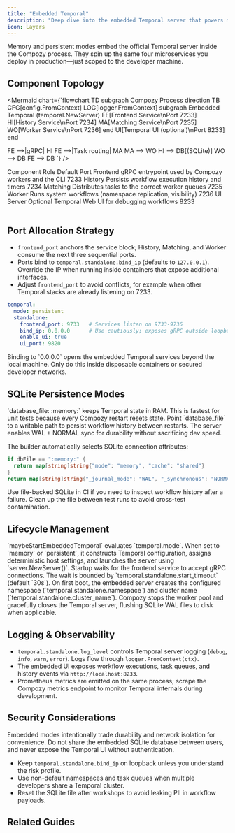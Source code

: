 ```yaml
---
title: "Embedded Temporal"
description: "Deep dive into the embedded Temporal server that powers memory and persistent modes."
icon: Layers
---
```


<Callout type="info">
Memory and persistent modes embed the official Temporal server inside the Compozy process. They spin up the same four microservices you deploy in production—just scoped to the developer machine.
</Callout>

## Component Topology

<Mermaid chart={`flowchart TD
  subgraph Compozy Process
    direction TB
    CFG[config.FromContext]
    LOG[logger.FromContext]
    subgraph Embedded Temporal (temporal.NewServer)
      FE[Frontend Service\nPort 7233]
      HI[History Service\nPort 7234]
      MA[Matching Service\nPort 7235]
      WO[Worker Service\nPort 7236]
    end
    UI[Temporal UI (optional)\nPort 8233]
  end

  FE -->|gRPC| HI
  FE -->|Task routing| MA
  MA --> WO
  HI --> DB[(SQLite)]
  WO --> DB
  FE --> DB
`} />

<Table>
  <TableHeader>
    <TableRow>
      <TableHead>Component</TableHead>
      <TableHead>Role</TableHead>
      <TableHead>Default Port</TableHead>
    </TableRow>
  </TableHeader>
  <TableBody>
    <TableRow>
      <TableCell>Frontend</TableCell>
      <TableCell>gRPC entrypoint used by Compozy workers and the CLI</TableCell>
      <TableCell>7233</TableCell>
    </TableRow>
    <TableRow>
      <TableCell>History</TableCell>
      <TableCell>Persists workflow execution history and timers</TableCell>
      <TableCell>7234</TableCell>
    </TableRow>
    <TableRow>
      <TableCell>Matching</TableCell>
      <TableCell>Distributes tasks to the correct worker queues</TableCell>
      <TableCell>7235</TableCell>
    </TableRow>
    <TableRow>
      <TableCell>Worker</TableCell>
      <TableCell>Runs system workflows (namespace replication, visibility)</TableCell>
      <TableCell>7236</TableCell>
    </TableRow>
    <TableRow>
      <TableCell>UI Server</TableCell>
      <TableCell>Optional Temporal Web UI for debugging workflows</TableCell>
      <TableCell>8233</TableCell>
    </TableRow>
  </TableBody>
</Table>

## Port Allocation Strategy

- `frontend_port` anchors the service block; History, Matching, and Worker consume the next three sequential ports.
- Ports bind to `temporal.standalone.bind_ip` (defaults to `127.0.0.1`). Override the IP when running inside containers that expose additional interfaces.
- Adjust `frontend_port` to avoid conflicts, for example when other Temporal stacks are already listening on 7233.

```yaml title="Custom port block"
temporal:
  mode: persistent
  standalone:
    frontend_port: 9733   # Services listen on 9733-9736
    bind_ip: 0.0.0.0      # Use cautiously; exposes gRPC outside loopback
    enable_ui: true
    ui_port: 9820
```

<Callout type="warning">
Binding to `0.0.0.0` opens the embedded Temporal services beyond the local machine. Only do this inside disposable containers or secured developer networks.
</Callout>

## SQLite Persistence Modes

<List>
  <ListItem title="Ephemeral" icon="Timer">
    `database_file: :memory:` keeps Temporal state in RAM. This is fastest for unit tests because every Compozy restart resets state.
  </ListItem>
  <ListItem title="File-backed" icon="HardDrive">
    Point `database_file` to a writable path to persist workflow history between restarts. The server enables WAL + NORMAL sync for durability without sacrificing dev speed.
  </ListItem>
</List>

The builder automatically selects SQLite connection attributes:

```go title="engine/worker/embedded/sqlite.go"
if dbFile == ":memory:" {
  return map[string]string{"mode": "memory", "cache": "shared"}
}
return map[string]string{"_journal_mode": "WAL", "_synchronous": "NORMAL"}
```

<Callout type="info">
Use file-backed SQLite in CI if you need to inspect workflow history after a failure. Clean up the file between test runs to avoid cross-test contamination.
</Callout>

## Lifecycle Management

<Steps size="sm">
  <Step title="Startup">
    `maybeStartEmbeddedTemporal` evaluates `temporal.mode`. When set to `memory` or `persistent`, it constructs Temporal configuration, assigns deterministic host settings, and launches the server using `server.NewServer()`.
  </Step>
  <Step title="Health checks">
    Startup waits for the frontend service to accept gRPC connections. The wait is bounded by `temporal.standalone.start_timeout` (default `30s`).
  </Step>
  <Step title="Registration">
    On first boot, the embedded server creates the configured namespace (`temporal.standalone.namespace`) and cluster name (`temporal.standalone.cluster_name`).
  </Step>
  <Step title="Shutdown">
    Compozy stops the worker pool and gracefully closes the Temporal server, flushing SQLite WAL files to disk when applicable.
  </Step>
</Steps>

## Logging & Observability

- `temporal.standalone.log_level` controls Temporal server logging (`debug`, `info`, `warn`, `error`). Logs flow through `logger.FromContext(ctx)`.
- The embedded UI exposes workflow executions, task queues, and history events via `http://localhost:8233`.
- Prometheus metrics are emitted on the same process; scrape the Compozy metrics endpoint to monitor Temporal internals during development.

## Security Considerations

<Callout type="warning">
Embedded modes intentionally trade durability and network isolation for convenience. Do not share the embedded SQLite database between users, and never expose the Temporal UI without authentication.
</Callout>

- Keep `temporal.standalone.bind_ip` on loopback unless you understand the risk profile.
- Use non-default namespaces and task queues when multiple developers share a Temporal cluster.
- Reset the SQLite file after workshops to avoid leaking PII in workflow payloads.

## Related Guides

<ReferenceCardList cols={2}>
  <ReferenceCard
    title="Temporal Modes"
    description="When to choose remote vs standby deployments"
    href="/docs/deployment/temporal-modes"
    icon="GitBranch"
  />
  <ReferenceCard
    title="Temporal Configuration"
    description="Reference for every field in the Temporal configuration block"
    href="/docs/configuration/temporal"
    icon="Settings"
  />
  <ReferenceCard
    title="Temporal Troubleshooting"
    description="Resolve port conflicts, SQLite issues, and UI problems"
    href="/docs/troubleshooting/temporal"
    icon="LifeBuoy"
  />
  <ReferenceCard
    title="Quick Start"
    description="Launch Compozy locally using the embedded server"
    href="/docs/quick-start"
    icon="Rocket"
  />
</ReferenceCardList>
